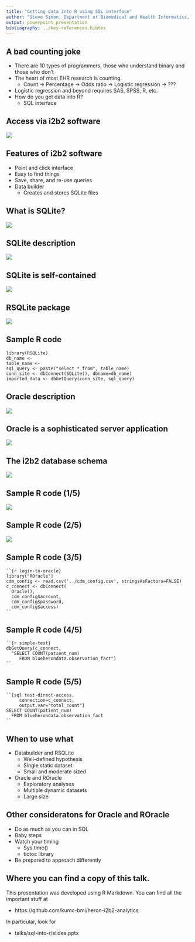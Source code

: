 ```yaml
---
title: "Getting data into R using SQL interface"
author: "Steve Simon, Department of Biomedical and Health Informatics, UMKC"
output: powerpoint_presentation
bibliography: ../key-references.bibtex
---
```


## A bad counting joke

+ There are 10 types of programmers, those who understand binary and those who don't
+ The heart of most EHR research is counting.
  + Count -> Percentage -> Odds ratio -> Logistic regression -> ???
+ Logistic regression and beyond requires SAS, SPSS, R, etc.
+ How do you get data into R?
  + SQL interface

## Access via i2b2 software

![](images/i2b2-software-resized.png)

<div class="notes">

</div>

## Features of i2b2 software
+ Point and click interface
+ Easy to find things
+ Save, share, and re-use queries
+ Data builder
  + Creates and stores SQLite files

## What is SQLite?

![](images/sqlite-main-page.png)

## SQLite description

![](images/sqlite-description.png)

## SQLite is self-contained

![](images/sqlite-self-contained.png)

## RSQLite package

![](images/rsqlite-package.png)

## Sample R code

```
library(RSQLite)
db_name <- 
table_name <- 
sql_query <- paste("select * from", table_name)
conn_site <- dbConnect(SQLite(), dbname=db_name)
imported_data <- dbGetQuery(conn_site, sql_query)
```

## Oracle description

![](images/oracle-database.png)

## Oracle is a sophisticated server application

![](images/oracle-description.png)

## The i2b2 database schema

![](images/i2b2-schema-resized.png)

## Sample R code (1/5)

![](images/cdm_config.png)

## Sample R code (2/5)

![](images/gitignore.png)

## Sample R code (3/5)

```
``{r login-to-oracle}
library("ROracle")
cdm_config <- read.csv('../cdm_config.csv', stringsAsFactors=FALSE)
c_connect <- dbConnect(
  Oracle(),
  cdm_config$account, 
  cdm_config$password, 
  cdm_config$access)
``
```

## Sample R code (4/5)

```
``{r simple-test}
dbGetQuery(c_connect, 
  "SELECT COUNT(patient_num)
     FROM blueherondata.observation_fact")
``
```

## Sample R code (5/5)

```
``{sql test-direct-access, 
     connection=c_connect,
     output.var="total_count"}
SELECT COUNT(patient_num) 
  FROM blueherondata.observation_fact
``
```

## When to use what
+ Databuilder and RSQLite
  + Well-defined hypothesis
  + Single static dataset
  + Small and moderate sized
+ Oracle and ROracle
  + Exploratory analyses
  + Multiple dynamic datasets
  + Large size
  
## Other consideratons for Oracle and ROracle
+ Do as much as you can in SQL
+ Baby steps
+ Watch your timing
  + Sys.time()
  + tictoc library
+ Be prepared to approach differently

## Where you can find a copy of this talk.

This presentation was developed using R Markdown. You can find all the important stuff at

* https://github.com/kumc-bmi/heron-i2b2-analytics

In particular, look for

* talks/sql-into-r/slides.pptx


